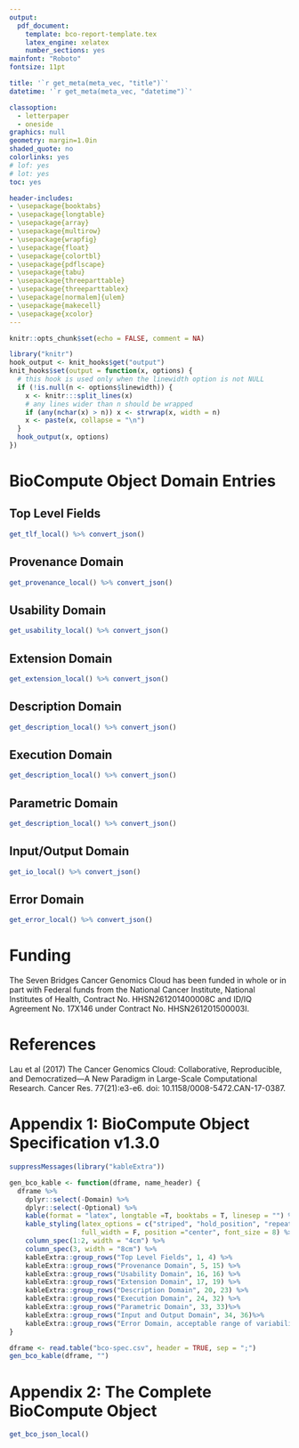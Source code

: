 ```yaml
---
output:
  pdf_document:
    template: bco-report-template.tex
    latex_engine: xelatex
    number_sections: yes
mainfont: "Roboto"
fontsize: 11pt

title: '`r get_meta(meta_vec, "title")`'
datetime: '`r get_meta(meta_vec, "datetime")`'

classoption:
  - letterpaper
  - oneside
graphics: null
geometry: margin=1.0in
shaded_quote: no
colorlinks: yes
# lof: yes
# lot: yes
toc: yes

header-includes:
- \usepackage{booktabs}
- \usepackage{longtable}
- \usepackage{array}
- \usepackage{multirow}
- \usepackage{wrapfig}
- \usepackage{float}
- \usepackage{colortbl}
- \usepackage{pdflscape}
- \usepackage{tabu}
- \usepackage{threeparttable}
- \usepackage{threeparttablex}
- \usepackage[normalem]{ulem}
- \usepackage{makecell}
- \usepackage{xcolor}
---
```


```r
knitr::opts_chunk$set(echo = FALSE, comment = NA)
```

```r
library("knitr")
hook_output <- knit_hooks$get("output")
knit_hooks$set(output = function(x, options) {
  # this hook is used only when the linewidth option is not NULL
  if (!is.null(n <- options$linewidth)) {
    x <- knitr:::split_lines(x)
    # any lines wider than n should be wrapped
    if (any(nchar(x) > n)) x <- strwrap(x, width = n)
    x <- paste(x, collapse = "\n")
  }
  hook_output(x, options)
})
```

# BioCompute Object Domain Entries

## Top Level Fields

```r
get_tlf_local() %>% convert_json()
```

## Provenance Domain

```r
get_provenance_local() %>% convert_json()
```

## Usability Domain

```r
get_usability_local() %>% convert_json()
```

## Extension Domain

```r
get_extension_local() %>% convert_json()
```

## Description Domain

```r
get_description_local() %>% convert_json()
```

## Execution Domain

```r
get_description_local() %>% convert_json()
```

## Parametric Domain

```r
get_description_local() %>% convert_json()
```

## Input/Output Domain

```r
get_io_local() %>% convert_json()
```

## Error Domain

```r
get_error_local() %>% convert_json()
```

\clearpage

# Funding

The Seven Bridges Cancer Genomics Cloud has been funded in whole or in part with Federal funds from the National Cancer Institute, National Institutes of Health, Contract No. HHSN261201400008C and ID/IQ Agreement No. 17X146 under Contract No. HHSN261201500003I.

# References

Lau et al (2017) The Cancer Genomics Cloud: Collaborative, Reproducible, and Democratized—A New Paradigm in Large-Scale Computational Research. Cancer Res. 77(21):e3-e6. doi: 10.1158/0008-5472.CAN-17-0387.

\clearpage

# Appendix 1: BioCompute Object Specification v1.3.0

```r
suppressMessages(library("kableExtra"))

gen_bco_kable <- function(dframe, name_header) {
  dframe %>%
    dplyr::select(-Domain) %>%
    dplyr::select(-Optional) %>%
    kable(format = "latex", longtable =T, booktabs = T, linesep = "") %>%
    kable_styling(latex_options = c("striped", "hold_position", "repeat_header"),
                  full_width = F, position ="center", font_size = 8) %>%
    column_spec(1:2, width = "4cm") %>%
    column_spec(3, width = "8cm") %>%
    kableExtra::group_rows("Top Level Fields", 1, 4) %>%
    kableExtra::group_rows("Provenance Domain", 5, 15) %>%
    kableExtra::group_rows("Usability Domain", 16, 16) %>%
    kableExtra::group_rows("Extension Domain", 17, 19) %>%
    kableExtra::group_rows("Description Domain", 20, 23) %>%
    kableExtra::group_rows("Execution Domain", 24, 32) %>%
    kableExtra::group_rows("Parametric Domain", 33, 33)%>%
    kableExtra::group_rows("Input and Output Domain", 34, 36)%>%
    kableExtra::group_rows("Error Domain, acceptable range of variability", 37, 37)
}

dframe <- read.table("bco-spec.csv", header = TRUE, sep = ";")
gen_bco_kable(dframe, "")
```

\clearpage

# Appendix 2: The Complete BioCompute Object

```r
get_bco_json_local()
```
